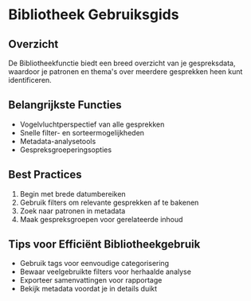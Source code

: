 # Bibliotheek Gebruiksgids

## Overzicht
De Bibliotheekfunctie biedt een breed overzicht van je gespreksdata, waardoor je patronen en thema's over meerdere gesprekken heen kunt identificeren.

## Belangrijkste Functies
- Vogelvluchtperspectief van alle gesprekken
- Snelle filter- en sorteermogelijkheden
- Metadata-analysetools
- Gespreksgroeperingsopties

## Best Practices
1. Begin met brede datumbereiken
2. Gebruik filters om relevante gesprekken af te bakenen
3. Zoek naar patronen in metadata
4. Maak gespreksgroepen voor gerelateerde inhoud

## Tips voor Efficiënt Bibliotheekgebruik
- Gebruik tags voor eenvoudige categorisering
- Bewaar veelgebruikte filters voor herhaalde analyse
- Exporteer samenvattingen voor rapportage
- Bekijk metadata voordat je in details duikt 